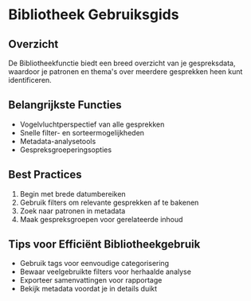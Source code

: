 # Bibliotheek Gebruiksgids

## Overzicht
De Bibliotheekfunctie biedt een breed overzicht van je gespreksdata, waardoor je patronen en thema's over meerdere gesprekken heen kunt identificeren.

## Belangrijkste Functies
- Vogelvluchtperspectief van alle gesprekken
- Snelle filter- en sorteermogelijkheden
- Metadata-analysetools
- Gespreksgroeperingsopties

## Best Practices
1. Begin met brede datumbereiken
2. Gebruik filters om relevante gesprekken af te bakenen
3. Zoek naar patronen in metadata
4. Maak gespreksgroepen voor gerelateerde inhoud

## Tips voor Efficiënt Bibliotheekgebruik
- Gebruik tags voor eenvoudige categorisering
- Bewaar veelgebruikte filters voor herhaalde analyse
- Exporteer samenvattingen voor rapportage
- Bekijk metadata voordat je in details duikt 